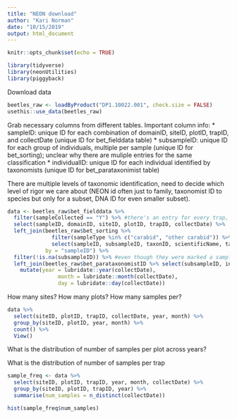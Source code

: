 ```yaml
---
title: "NEON download"
author: "Kari Norman"
date: "10/15/2019"
output: html_document
---
```


```r
knitr::opts_chunk$set(echo = TRUE)
```

```r
library(tidyverse)
library(neonUtilities)
library(piggyback)
```

Download data
```r
beetles_raw <- loadByProduct("DP1.10022.001", check.size = FALSE)
usethis::use_data(beetles_raw)
```

Grab necessary columns from different tables. Important column info:
* sampleID: unique ID for each combination of domainID, siteID, plotID, trapID, and collectDate (unique ID for bet_fielddata table)
* subsampleID: unique ID for each group of individuals, multiple per sample (unique ID for bet_sorting); unclear why there are muliple entries for the same classification
* individualID: unique ID for each individual identified by taxonomists (unique ID for bet_parataxonimist table)

There are multiple levels of taxonomic identification, need to decide which level of rigor we care about (NEON id often just to family, taxonomist ID to species but only for a subset, DNA ID for even smaller subset).
```r
data <- beetles_raw$bet_fielddata %>%
  filter(sampleCollected == "Y") %>% #there's an entry for every trap, whether or not they got samples, only want ones with samples
  select(sampleID, domainID, siteID, plotID, trapID, collectDate) %>%
  left_join(beetles_raw$bet_sorting %>% 
              filter(sampleType %in% c("carabid", "other carabid")) %>% #only want carabid samples, not bycatch
              select(sampleID, subsampleID, taxonID, scientificName, taxonRank, individualCount), 
            by = "sampleID") %>%
  filter(!is.na(subsampleID)) %>% #even though they were marked a sampled, some collection times don't acutally have any samples 
  left_join(beetles_raw$bet_parataxonomistID %>% select(subsampleID, individualID, taxonID, scientificName, taxonRank), by = "subsampleID") %>%
    mutate(year = lubridate::year(collectDate),
                month = lubridate::month(collectDate),
                day = lubridate::day(collectDate))
```

How many sites?
How many plots?
How many samples per?
```r
data %>%
  select(siteID, plotID, trapID, collectDate, year, month) %>%
  group_by(siteID, plotID, year, month) %>% 
  count() %>% 
  View()
```

What is the distribution of number of samples per plot across years?

What is the distribution of number of samples per trap
```r
sample_freq <- data %>%
  select(siteID, plotID, trapID, year, month, collectDate) %>%
  group_by(siteID, plotID, trapID, year) %>% 
  summarise(num_samples = n_distinct(collectDate))

hist(sample_freq$num_samples)
```



